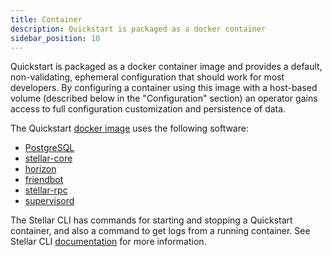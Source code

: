 ```yaml
---
title: Container
description: Quickstart is packaged as a docker container
sidebar_position: 10
---
```


Quickstart is packaged as a docker container image and provides a default, non-validating, ephemeral configuration that should work for most developers. By configuring a container using this image with a host-based volume (described below in the "Configuration" section) an operator gains access to full configuration customization and persistence of data.

The Quickstart [docker image](https://hub.docker.com/r/stellar/quickstart) uses the following software:

* [PostgreSQL](https://www.postgresql.org)
* [stellar-core](https://github.com/stellar/stellar-core)
* [horizon](https://github.com/stellar/go/tree/master/services/horizon)
* [friendbot](https://github.com/stellar/go/tree/master/services/friendbot)
* [stellar-rpc](https://github.com/stellar/stellar-rpc/tree/main/cmd/stellar-rpc)
* [supervisord](http://supervisord.org/)

The Stellar CLI has commands for starting and stopping a Quickstart container, and also a command to get logs from a running container. See Stellar CLI [documentation](https://developers.stellar.org/docs/tools/developer-tools/cli/stellar-cli#stellar-container) for more information.
